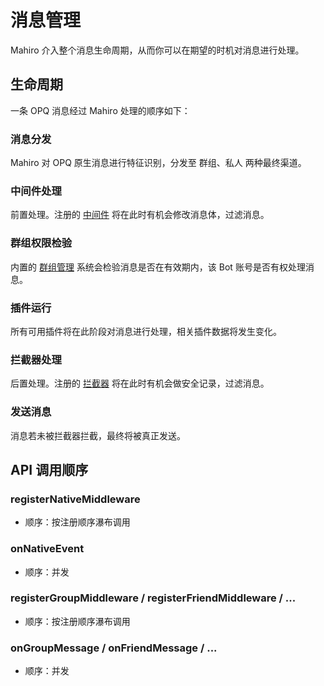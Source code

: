 
# 消息管理

Mahiro 介入整个消息生命周期，从而你可以在期望的时机对消息进行处理。

## 生命周期

一条 OPQ 消息经过 Mahiro 处理的顺序如下：

<Steps>
 
### 消息分发

Mahiro 对 OPQ 原生消息进行特征识别，分发至 群组、私人 两种最终渠道。
 
### 中间件处理

前置处理。注册的 [中间件](./lifecycle/middleware) 将在此时有机会修改消息体，过滤消息。

### 群组权限检验

内置的 [群组管理](./panel/group) 系统会检验消息是否在有效期内，该 Bot 账号是否有权处理消息。

### 插件运行

所有可用插件将在此阶段对消息进行处理，相关插件数据将发生变化。

### 拦截器处理

后置处理。注册的 [拦截器](./lifecycle/interceptor) 将在此时有机会做安全记录，过滤消息。

### 发送消息

消息若未被拦截器拦截，最终将被真正发送。

</Steps>

## API 调用顺序

<Steps>

### registerNativeMiddleware

 - 顺序：按注册顺序瀑布调用

### onNativeEvent

 - 顺序：并发

### registerGroupMiddleware / registerFriendMiddleware / ...

 - 顺序：按注册顺序瀑布调用

### onGroupMessage / onFriendMessage / ...

 - 顺序：并发

</Steps>
